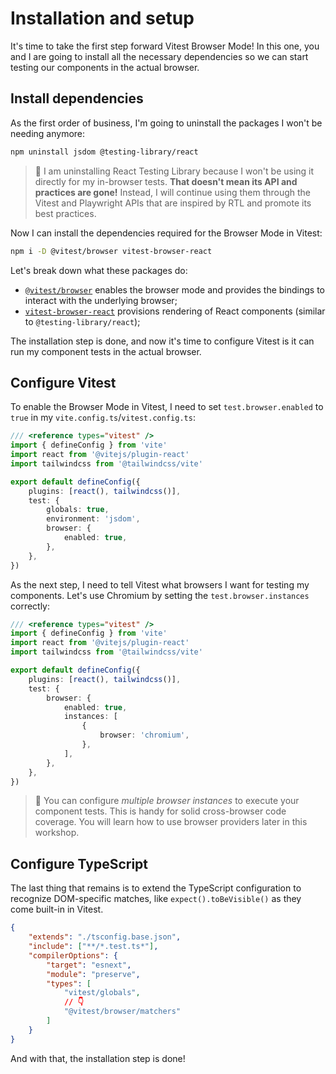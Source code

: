 # Installation and setup

It's time to take the first step forward Vitest Browser Mode! In this one, you and I are going to install all the necessary dependencies so we can start testing our components in the actual browser.

## Install dependencies

As the first order of business, I'm going to uninstall the packages I won't be needing anymore:

```sh nonumber
npm uninstall jsdom @testing-library/react
```

> 🦉 I am uninstalling React Testing Library because I won't be using it directly for my in-browser tests. **That doesn't mean its API and practices are gone!** Instead, I will continue using them through the Vitest and Playwright APIs that are inspired by RTL and promote its best practices.

Now I can install the dependencies required for the Browser Mode in Vitest:

```sh nonumber
npm i -D @vitest/browser vitest-browser-react
```

Let's break down what these packages do:

- [`@vitest/browser`](https://www.npmjs.com/package/@vitest/browser) enables the browser mode and provides the bindings to interact with the underlying browser;
- [`vitest-browser-react`](https://www.npmjs.com/package/vitest-browser-react) provisions rendering of React components (similar to `@testing-library/react`);

The installation step is done, and now it's time to configure Vitest is it can run my component tests in the actual browser.

## Configure Vitest

To enable the Browser Mode in Vitest, I need to set `test.browser.enabled` to `true` in my `vite.config.ts`/`vitest.config.ts`:

```ts filename=vite.config.ts remove=10 add=11-13
/// <reference types="vitest" />
import { defineConfig } from 'vite'
import react from '@vitejs/plugin-react'
import tailwindcss from '@tailwindcss/vite'

export default defineConfig({
	plugins: [react(), tailwindcss()],
	test: {
		globals: true,
		environment: 'jsdom',
		browser: {
			enabled: true,
		},
	},
})
```

As the next step, I need to tell Vitest what browsers I want for testing my components. Let's use Chromium by setting the `test.browser.instances` correctly:

```ts filename=vite.config.ts add=11-15
/// <reference types="vitest" />
import { defineConfig } from 'vite'
import react from '@vitejs/plugin-react'
import tailwindcss from '@tailwindcss/vite'

export default defineConfig({
	plugins: [react(), tailwindcss()],
	test: {
		browser: {
			enabled: true,
			instances: [
				{
					browser: 'chromium',
				},
			],
		},
	},
})
```

> 🦉 You can configure _multiple browser instances_ to execute your component tests. This is handy for solid cross-browser code coverage. You will learn how to use browser providers later in this workshop.

## Configure TypeScript

The last thing that remains is to extend the TypeScript configuration to recognize DOM-specific matches, like `expect().toBeVisible()` as they come built-in in Vitest.

```json filename=tsconfig.test.json add=10
{
	"extends": "./tsconfig.base.json",
	"include": ["**/*.test.ts*"],
	"compilerOptions": {
		"target": "esnext",
		"module": "preserve",
		"types": [
			"vitest/globals",
			// 👇
			"@vitest/browser/matchers"
		]
	}
}
```

And with that, the installation step is done!
